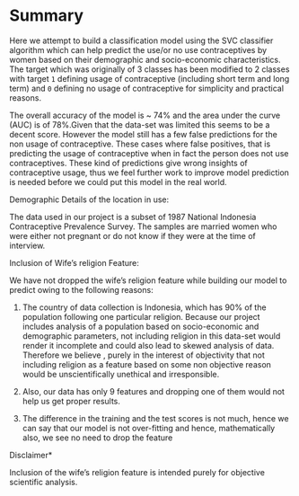 # Summary

Here we attempt to build a classification model using the SVC classifier algorithm which can help predict the use/or no use contraceptives by women based on their demographic and socio-economic characteristics. The target which was originally of 3 classes has been modified to 2 classes with target `1` defining usage of contraceptive (including short term and long term) and `0` defining no usage of contraceptive for simplicity and practical reasons.

The overall accuracy of the model is  ~ 74% and the area under the curve (AUC) is of 78%.Given that the data-set was limited this seems to be a decent score. However the model still has a few false predictions for the non usage of contraceptive. These cases where false positives, that is predicting the usage of contraceptive when in fact the person does not use contraceptives. These kind of predictions give wrong insights of contraceptive usage, thus we feel further work to improve model prediction is needed before we could put this model in the real world.

Demographic Details of the location in use:

The data used in our project is a subset of 1987 National Indonesia Contraceptive Prevalence Survey. The samples are married women who were either not pregnant or do not know if they were at the time of interview.

Inclusion of Wife's religion Feature:

We have not dropped the wife's religion feature while building our model to predict owing to the following reasons:

1) The country of data collection is Indonesia, which has 90% of the population following one particular religion. Because our project includes analysis of a population based on socio-economic and demographic parameters, not including religion in this data-set would render it incomplete and could also lead to skewed analysis of data. Therefore we believe , purely in the interest of objectivity that not including religion as a feature based on some non objective reason would be unscientifically unethical and irresponsible.

2) Also, our data has only 9 features and dropping one of them would not help us get proper results.

3) The difference in the training and the test scores is not much, hence we can say that our model is not over-fitting and hence, mathematically also, we see no need to drop the feature


Disclaimer*

Inclusion of the wife's religion feature is intended purely for objective scientific analysis.

